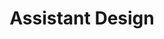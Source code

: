 ---
title: Assistant Design
sidebarTitle: "Assistant Design Tips"
description: "Coming Soon....."
icon: "seedling"
iconType: "solid"
---